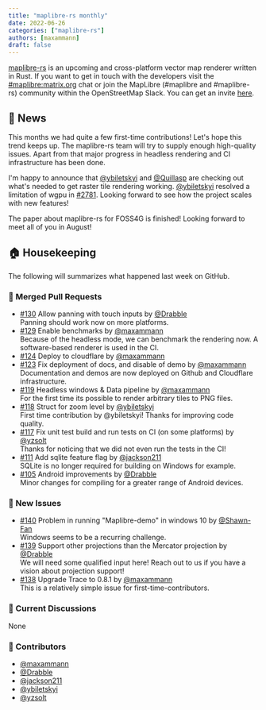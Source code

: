 ```yaml
---
title: "maplibre-rs monthly"
date: 2022-06-26
categories: ["maplibre-rs"]
authors: [maxammann]
draft: false
---
```


[maplibre-rs](https://github.com/maplibre/maplibre-rs) is an upcoming and cross-platform vector map renderer written in Rust. If you want to get in touch with the developers visit the [#maplibre:matrix.org](https://matrix.to/#/#mapr:matrix.org) chat or join the MapLibre (#maplibre and #maplibre-rs) community within the OpenStreetMap Slack. You can get an invite [here](https://slack.openstreetmap.us).

## 📰 News

This months we had quite a few first-time contributions! Let's hope this trend keeps up. The maplibre-rs team will try to supply enough high-quality issues.
Apart from that major progress in headless rendering and CI infrastructure has been done.

I'm happy to announce that [@ybiletskyi](https://github.com/ybiletskyi) and [@Quillasp](https://github.com/Quillasp) are checking out what's needed to get raster tile rendering working. [@ybiletskyi](https://github.com/ybiletskyi) resolved a limitation of wgpu in [#2781](https://github.com/gfx-rs/wgpu/pull/2781). Looking forward to see how the project scales with new features!

The paper about maplibre-rs for FOSS4G is finished! Looking forward to meet all of you in August!

## 🏠 Housekeeping

The following will summarizes what happened last week on GitHub.

### 🎁 Merged Pull Requests

- [#130](https://github.com/maplibre/maplibre-rs/pull/130) Allow panning with touch inputs by [@Drabble](https://github.com/Drabble)<br />
  Panning should work now on more platforms.
- [#129](https://github.com/maplibre/maplibre-rs/pull/129) Enable benchmarks by [@maxammann](https://github.com/maxammann)<br />
  Because of the headless mode, we can benchmark the rendering now. A software-based renderer is used in the CI.
- [#124](https://github.com/maplibre/maplibre-rs/pull/124) Deploy to cloudflare by [@maxammann](https://github.com/maxammann)<br />
- [#123](https://github.com/maplibre/maplibre-rs/pull/123) Fix deployment of docs, and disable of demo by [@maxammann](https://github.com/maxammann)<br />
  Documentation and demos are now deployed on Github and Cloudflare infrastructure.
- [#119](https://github.com/maplibre/maplibre-rs/pull/119) Headless windows & Data pipeline by [@maxammann](https://github.com/maxammann)<br />
  For the first time its possible to render arbitrary tiles to PNG files.
- [#118](https://github.com/maplibre/maplibre-rs/pull/118) Struct for zoom level by [@ybiletskyi](https://github.com/ybiletskyi)<br />
  First time contribution by @ybiletskyi! Thanks for improving code quality.
- [#117](https://github.com/maplibre/maplibre-rs/pull/117) Fix unit test build and run tests on CI (on some platforms) by [@yzsolt](https://github.com/yzsolt)<br />
  Thanks for noticing that we did not even run the tests in the CI!
- [#111](https://github.com/maplibre/maplibre-rs/pull/111) Add sqlite feature flag by [@jackson211](https://github.com/jackson211)<br />
  SQLite is no longer required for building on Windows for example.
- [#105](https://github.com/maplibre/maplibre-rs/pull/105) Android improvements by [@Drabble](https://github.com/Drabble)<br />
  Minor changes for compiling for a greater range of Android devices.

### 🎁 New Issues

- [#140](https://github.com/maplibre/maplibre-rs/issues/140) Problem in running "Maplibre-demo" in windows 10 by [@Shawn-Fan](https://github.com/Shawn-Fan)<br />
  Windows seems to be a recurring challenge.
- [#139](https://github.com/maplibre/maplibre-rs/issues/139) Support other projections than the Mercator projection by [@Drabble](https://github.com/Drabble)<br />
  We will need some qualified input here! Reach out to us if you have a vision about projection support!
- [#138](https://github.com/maplibre/maplibre-rs/issues/138) Upgrade Trace to 0.8.1 by [@maxammann](https://github.com/maxammann)<br />
  This is a relatively simple issue for first-time-contributors.

### 🧵 Current Discussions

None

### 👋 Contributors

- [@maxammann](https://github.com/maxammann)
- [@Drabble](https://github.com/Drabble)
- [@jackson211](https://github.com/jackson211)
- [@ybiletskyi](https://github.com/ybiletskyi)
- [@yzsolt](https://github.com/yzsolt)
